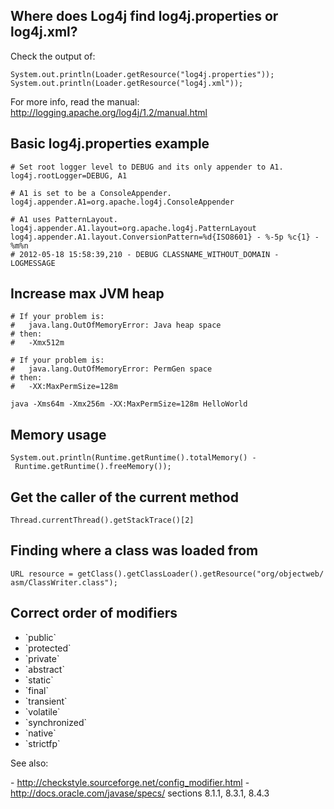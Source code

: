 == Where does Log4j find log4j.properties or log4j.xml? ==

Check the output of:
 System.out.println(Loader.getResource("log4j.properties"));
 System.out.println(Loader.getResource("log4j.xml"));

For more info, read the manual: http://logging.apache.org/log4j/1.2/manual.html

== Basic log4j.properties example ==

<pre>
# Set root logger level to DEBUG and its only appender to A1.
log4j.rootLogger=DEBUG, A1

# A1 is set to be a ConsoleAppender.
log4j.appender.A1=org.apache.log4j.ConsoleAppender

# A1 uses PatternLayout.
log4j.appender.A1.layout=org.apache.log4j.PatternLayout
log4j.appender.A1.layout.ConversionPattern=%d{ISO8601} - %-5p %c{1} - %m%n
# 2012-05-18 15:58:39,210 - DEBUG CLASSNAME_WITHOUT_DOMAIN - LOGMESSAGE
</pre>

== Increase max JVM heap ==

<pre>
# If your problem is:
#   java.lang.OutOfMemoryError: Java heap space
# then:
#   -Xmx512m

# If your problem is:
#   java.lang.OutOfMemoryError: PermGen space
# then:
#   -XX:MaxPermSize=128m

java -Xms64m -Xmx256m -XX:MaxPermSize=128m HelloWorld
</pre>

== Memory usage ==

 System.out.println(Runtime.getRuntime().totalMemory() - Runtime.getRuntime().freeMemory());

== Get the caller of the current method ==

 Thread.currentThread().getStackTrace()[2]

== Finding where a class was loaded from ==

 URL resource = getClass().getClassLoader().getResource("org/objectweb/asm/ClassWriter.class");

== Correct order of modifiers ==

* `public`
* `protected`
* `private`
* `abstract`
* `static`
* `final`
* `transient`
* `volatile`
* `synchronized`
* `native`
* `strictfp`

See also:

- http://checkstyle.sourceforge.net/config_modifier.html
- http://docs.oracle.com/javase/specs/ sections 8.1.1, 8.3.1, 8.4.3
